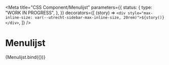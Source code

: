 <!-- @license CC0-1.0 -->


<Meta
  title="CSS Component/Menulijst"
  parameters={{
    status: {
      type: "WORK IN PROGRESS",
    },
  }}
  decorators={[
    (story) => `<div style="max-inline-size: var(--utrecht-sidebar-max-inline-size, 20rem)">${story()}</div>`,
  ]}
/>

# Menulijst

<Canvas>
  <Story name="menulijst">{Menulijst.bind({})}</Story>
</Canvas>

<ArgsTable story="menulijst" />
